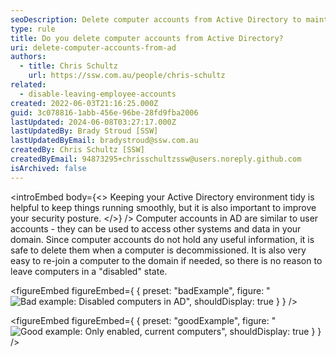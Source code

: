 ```yaml
---
seoDescription: Delete computer accounts from Active Directory to maintain a secure and tidy environment by removing decommissioned devices and improving domain access control.
type: rule
title: Do you delete computer accounts from Active Directory?
uri: delete-computer-accounts-from-ad
authors:
  - title: Chris Schultz
    url: https://ssw.com.au/people/chris-schultz
related:
  - disable-leaving-employee-accounts
created: 2022-06-03T21:16:25.000Z
guid: 3c078816-1abb-456e-96be-28fd9fba2006
lastUpdated: 2024-06-08T03:27:17.000Z
lastUpdatedBy: Brady Stroud [SSW]
lastUpdatedByEmail: bradystroud@ssw.com.au
createdBy: Chris Schultz [SSW]
createdByEmail: 94873295+chrisschultzssw@users.noreply.github.com
isArchived: false
---
```


<introEmbed
  body={<>
Keeping your Active Directory environment tidy is helpful to keep things running smoothly, but it is also important to improve your security posture.
  </>}
/>
Computer accounts in AD are similar to user accounts - they can be used to access other systems and data in your domain. Since computer accounts do not hold any useful information, it is safe to delete them when a computer is decommissioned. It is also very easy to re-join a computer to the domain if needed, so there is no reason to leave computers in a "disabled" state.

<figureEmbed figureEmbed={ {
  preset: "badExample",
  figure: "![Bad example: Disabled computers in AD](/uploads/rules/delete-computer-accounts-from-ad/disabled-pcs.png)",
  shouldDisplay: true
} } />


<figureEmbed figureEmbed={ {
  preset: "goodExample",
  figure: "![Good example: Only enabled, current computers](/uploads/rules/delete-computer-accounts-from-ad/enabled-pcs.png)",
  shouldDisplay: true
} } />
